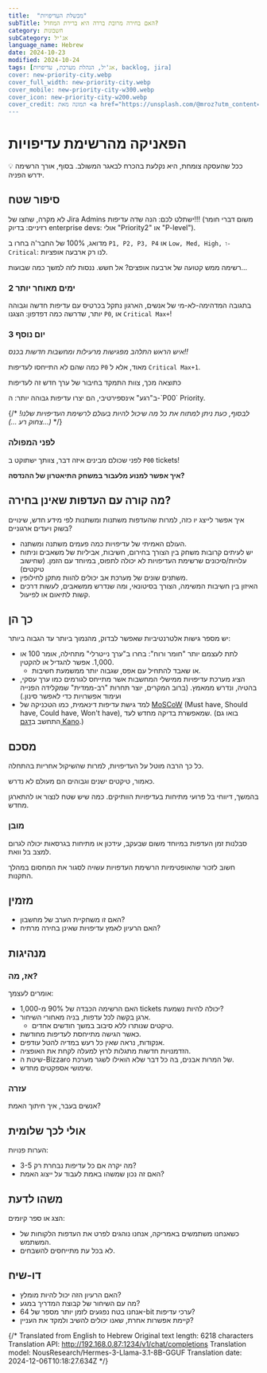 ```yaml
---
title:  "מכשלת העדיפויות"
subTitle: האם בחירה מרובת בררה היא ברירת המחדל?
category: חשבונות
subCategory: אג'יל
language_name: Hebrew
date: 2024-10-23
modified: 2024-10-24
tags: [אג'יל, הנהלת מערכת, עדיפויות, backlog, jira]
cover: new-priority-city.webp
cover_full_width: new-priority-city.webp
cover_mobile: new-priority-city-w300.webp
cover_icon: new-priority-city-w200.webp
cover_credit: תמונה מאת <a href="https://unsplash.com/@mroz?utm_content=creditCopyText&utm_medium=referral&utm_source=unsplash">Filip Mroz</a> ב<a href="https://unsplash.com/photos/photo-of-tram-beside-waiting-station-during-nighttime-023T4jyCRqA?utm_content=creditCopyText&utm_medium=referral&utm_source=unsplash">Unsplash</a>
---
```


# הפאניקה מהרשימת עדיפויות 

<aside className="breakout">
💡 ככל שהעסקה צומחת, היא נקלעת בהכרח לבאגר המשולב. בסוף, אורך הרשימה ידרש הפניה.
</aside>

## סיפור שטח

לא מקרה, שחצו של Jira Admins ישתלט לכם: הנה שדה עדיפות!!! (משום דברי חומר רזיניים: בדיוק enterprise devs: אולי "Priority2" או "P-level"). 

מדואג, 100% של החבר'ה בחרו ב `P1, P2, P3, P4` או `Low, Med, High, ו-Critical`: לנו רק ארבעה אופציות.

רשימה ממש קטועה של ארבעה אופצים? אל חשש. ננסות לזה למשך כמה שבועות...

### 2 ימים מאוחר יותר

בתגובה המדהימה-לא-מי של אנשים, הארגון נתקל בכרטיס עם עדיפות חדשה וגבוהה יותר, שדרשה כמה דפדפון: הצגנו `P0`, או `Critical Max+`!

### 3 יום נוסף

*איש הראש התלהב מפגישות מרעילות ומחשבות חדשות בכנס!!*

כמה שהם לא התייחסו לעדיפות `P0` מאוד, אלא ל `Critical Max+1`.

<aside>כתוצאה מכך, צוות התמקד בחיבור של ערך חדש זה לעדיפות</aside>

<p className="breakout">ב"רגע" אינספירטיבי, הם יצרו עדיפות גבוהה יותר: ה-`P00` Priority.</p>

{/* *לבסוף, כעת ניתן למתוח את כל מה שיכול להיות בעולם לרשימת העדיפויות שלנו! (…צחוק רע …)* */}

### לפני המפולה

לפני שכולם מבינים איזה דבר, צוותך ישתוקט ב `P00` tickets!

<b>איך אפשר למנוע מלעבור במשחק התיאטרון של ההנדסה?</b>

## מה קורה עם העדפות שאינן בחירה?

איך אפשר לייצג יו כזה, למרות שהעדפות משתנות ומשתנות לפי מידע חדש, שינויים בשוק ויעדים ארגוניים?

- העולם האמיתי של עדיפויות כמה פעמים משתנה ומשתנה.
- יש לעיתים קרובות משחק בין הצורך בחירום, חשיבות, אביליות של משאבים וניתוח עלויות/סיכונים שרשימת העדיפויות לא יכולה לתפוס, במיוחד עם הזמן. (שחישוב טיקטים)
- משתנים שונים של מערכת אב יכולים להוות מתקן לחילופין.
- האיזון בין חשיבות המשימה, הצורך בסיטונאי, ומה שנדרש ממשאבים, לעשות דרכים קשות לתיאום או לפיעול.

## כך הן

יש מספר גישות אלטרנטיביות שאפשר לבדוק, מהנמוך ביותר עד הגבוה ביותר:

- לתת לעצמם יותר "חומר ורוח": בחרו ב"ערך נייטרלי" מתחילה, אומר 100 או 1,000. אפשר להגדיל או להקטין.
    - או שאבד להתחיל עם אפס, שגבוה יותר ממשמעת חשיבות.
- הציג מערכת עדיפויות ממישלי המחשבות אשר מתייחס לגורמים כמו ערך עסקי, בהטיה, ונדרש ממאמץ. (ברוב המקרים, יוצר תחרות "רב-ממדית" שמקלידה הפנייה ועימוד אפשרויות כדי לאפשר סינון.)
- למד גישת עדיפות דינאמית, כמו הטכניקה של [MoSCoW](https://en.wikipedia.org/wiki/MoSCoW_method) (Must have, Should have, Could have, Won't have), שמאפשרת בדיקה מחדש לעד. (בואו גם התחשב ב[דגם Kano](https://en.wikipedia.org/wiki/Kano_model).)

## מסכם

כל כך הרבה מוטל על העדיפויות, למרות שהשיקול אחריות בהתחלה. 

כאמור, טיקטים ישנים וגבוהים הם מעולם לא נדרש.

בהמשך, דיווחי בל פרועי מתיחות בעדיפויות הוותיקים. כמה שיש שטח לנצור או להתארגן מחדש.

### מובן

סבלנות זמן העדפות במיוחד משום שבעקב, עידכון או מתיחות בגרסאות יכולה לגרום למצב בל וואת.

חשוב לזכור שהאופטימיות הרשימת העדפויות עשויה לסגור את המחסום במהלך התקנות.

## מזמין

- האם זו משחקיית הערב של מחשבון?
- האם הרעיון לאמץ עדיפויות שאינן בחירה מרתיח?

## מנהיגות

### אז, מה?

אומרים לעצמך: 

- האם הרשימה הכבדה של 90% מ-1,000 tickets יכולה להיות נשמעת?
- ארגן בקשה לכל עדפות, בניה מאחורי השיחור.
    - טיקטים שנותרו ללא סיבוב במשך חודשים אחדים. 
- כאשר הגישה מתייחסת לעדיפות מחודשת.
- אנקודות, נראה שאין כל רעש במדיה להטל עודפים. 
- הזדמנויות חדשות מתגלות לרוץ למעלה לקחת את האופציה.
- שיטת ה-Bizzaro של המרות אבנים, בה כל דבר שלא הואילו לשגר מערכת.
- שימושי אספקטים מחדש.

### עזרה

אנשים בעבר, איך חיתוך האמת? 

## אולי לכך שלומית

הערות פנויות:

- מה יקרה אם כל עדיפות נבחרת רק 3-5?
- האם זה נכון שמשהו באמת לעבוד על ייצוג האמת?

## משהו לדעת

הצג או ספר קיומים:

- כשאנחנו משתמשים באמריקה, אנחנו נוהגים לפרט את העדפות הלקוחות של המשתמש.
- לא בכל עת מתייחסים להשבחים. 

## דו-שיח

- האם הרעיון הזה יכול להיות מומלץ?
- מה עם השיחור של קבוצת המדריך במגע? 
- אנחנו בטח נפגעים לזמן יותר מספר של 64-bit ערכי עדיפות?
- קיימת אפשרות אחרת, שאנו יכולים להשיב ולמקד את העניין?


{/* Translated from English to Hebrew
Original text length: 6218 characters
Translation API: http://192.168.0.87:1234/v1/chat/completions
Translation model: NousResearch/Hermes-3-Llama-3.1-8B-GGUF
Translation date: 2024-12-06T10:18:27.634Z */}


